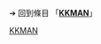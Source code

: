 {{LSR
|article = KKMAN
|latest_release_version = 3.2.8.14
|latest_release_date = {{release date and age|2011|12|12}}
}}<noinclude>

➔ 回到條目 「'''[[KKMAN]]'''」
[[Category:最新穩定版模板|KKMAN]]
</noinclude>